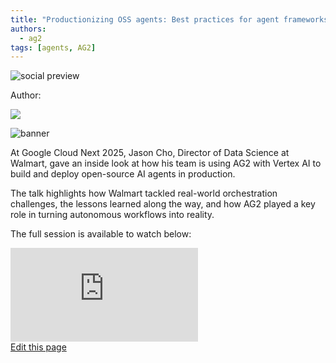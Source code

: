 ```yaml
---
title: "Productionizing OSS agents: Best practices for agent frameworks and Vertex AI"
authors:
  - ag2
tags: [agents, AG2]
---
```


<div>
<img noZoom className="social-share-img"
  src="https://media.githubusercontent.com/media/ag2ai/ag2/refs/heads/main/website/static/img/cover.png"
  alt="social preview"
  style={{ position: 'absolute', left: '-9999px' }}
/>
</div>

<div class="blog-authors">
<p class="authors">Author:</p>
<CardGroup cols={2}>
<Card href="https://raw.githubusercontent.com/ag2ai/ag2/refs/heads/main/website/logo/ag2.svg">
    <div class="col card">
      <div class="img-placeholder">
        <img noZoom src="https://raw.githubusercontent.com/ag2ai/ag2/refs/heads/main/website/logo/ag2.svg" />
      </div>
      <div>
        <p class="name"></p>
        <p></p>
      </div>
    </div>
</Card>
</CardGroup>
</div>

![banner](img/banner.png)


At Google Cloud Next 2025, Jason Cho, Director of Data Science at Walmart, gave an inside look at how his team is using AG2 with Vertex AI to build and deploy open-source AI agents in production.

The talk highlights how Walmart tackled real-world orchestration challenges, the lessons learned along the way, and how AG2 played a key role in turning autonomous workflows into reality.

The full session is available to watch below:

<div class="user-story-youtube-container">
  <iframe
    class="w-full aspect-video rounded-md"
    src="https://www.youtube.com/embed/piz7XImNLfk?si=-xBPS9qGhWFNdngV&amp;start=1732"
    title="YouTube video player"
    frameborder="0"
    allow="accelerometer; autoplay; clipboard-write; encrypted-media; gyroscope; picture-in-picture; web-share"
    referrerpolicy="strict-origin-when-cross-origin"
    allowfullscreen
  ></iframe>
</div>
<div className="edit-url-container">
    <a className="edit-url" href="https://github.com/ag2ai/ag2/edit/main/website/docs/user-stories/2025-04-11-Productionizing-OSS-Agents/index.mdx" target='_blank'><Icon icon="pen" iconType="solid" size="13px"/> Edit this page</a>
</div>


